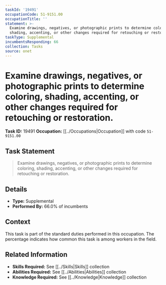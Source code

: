 ```yaml
---
taskId: '19491'
occupationCode: 51-9151.00
occupationTitle: ''
statement: >-
  Examine drawings, negatives, or photographic prints to determine coloring,
  shading, accenting, or other changes required for retouching or restoration.
taskType: Supplemental
incumbentsResponding: 66
collection: Tasks
source: onet
---
```

# Examine drawings, negatives, or photographic prints to determine coloring, shading, accenting, or other changes required for retouching or restoration.

**Task ID:** 19491
**Occupation:** [[../Occupations|Occupation]] with code `51-9151.00`

## Task Statement

> Examine drawings, negatives, or photographic prints to determine coloring, shading, accenting, or other changes required for retouching or restoration.

## Details

- **Type:** Supplemental
- **Performed By:** 66.0% of incumbents

## Context

This task is part of the standard duties performed in this occupation. The percentage indicates how common this task is among workers in the field.

## Related Information

- **Skills Required:** See [[../Skills|Skills]] collection
- **Abilities Required:** See [[../Abilities|Abilities]] collection
- **Knowledge Required:** See [[../Knowledge|Knowledge]] collection
